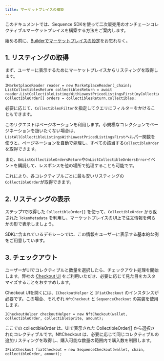 ```yaml
---
title: マーケットプレイスの構築
---
```


このドキュメントでは、Sequence SDKを使って二次販売用のオンチェーンコレクティブルマーケットプレイスを構築する方法をご案内します。

<Tip>始める前に、[Builderでマーケットプレイスの設定](/solutions/marketplaces/white-label-marketplace/guide#launch-a-marketplace)をお忘れなく。</Tip>

## 1. リスティングの取得
まず、ユーザーに表示するためにマーケットプレイスからリスティングを取得します。

```
IMarketplaceReader reader = new MarketplaceReader(_chain);
ListCollectiblesReturn collectiblesReturn = await reader.ListCollectibleListingsWithLowestPricedListingsFirst(myCollectionContractAddress);
CollectibleOrder[] orders = collectiblesReturn.collectibles;
```

必要に応じて、`CollectiblesFilter`を指定してクエリにフィルターをかけることもできます。

このリクエストはページネーションを利用します。小規模なコレクションでページネーションを扱いたくない場合は、`ListAllCollectibleListingsWithLowestPricedListingsFirst`ヘルパー関数を使うと、ページネーションを自動で処理し、すべての該当する`CollectibleOrder`を取得できます。

また、`OnListCollectibleOrdersReturn`や`OnListCollectibleOrdersError`イベントを購読して、レスポンスを他の場所で処理することも可能です。

これにより、各コレクティブルごとに最も安いリスティングの`CollectibleOrder`が取得できます。

## 2. リスティングの表示
ステップ1で取得した `CollectibleOrder[]` を使って、`CollectibleOrder` から返された `TokenMetadata` を利用し、マーケットプレイスのUI上で注文情報を何らかの形で表示しましょう。

SDKに含まれているデモシーンでは、この情報をユーザーに表示する基本的な例をご用意しています。

## 3. チェックアウト
ユーザーがUIでコレクティブルと数量を選択したら、チェックアウト処理を開始します。弊社の [Checkout UI](/sdk/unity/monetization/checkout-ui) をご利用いただき、必要に応じて見た目をカスタマイズすることをおすすめします。

Checkout UIを開くには、`ICheckoutHelper` と `IFiatCheckout` のインスタンスが必要です。この場合、それぞれ `NftCheckout` と `SequenceCheckout` の実装を使用します。

```
ICheckoutHelper checkoutHelper = new NftCheckout(wallet, collectibleOrder, collectibleSprite, amount);
```

ここでの collectibleOrder は、UIで表示された CollectibleOrder\[] から選択されたコレクティブルです。NftCheckout は、必要に応じて同じコレクティブルの追加リスティングを取得し、購入可能な数量の範囲内で購入数を制限します。

```
IFiatCheckout fiatCheckout = new SequenceCheckout(wallet, chain, collectibleOrder, amount);
```